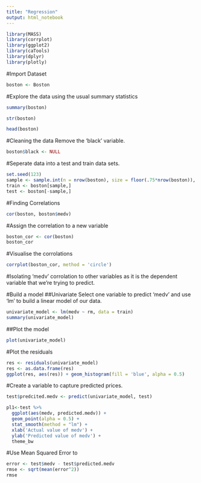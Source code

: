 ```yaml
---
title: "Regression"
output: html_notebook
---
```


```r
library(MASS)
library(corrplot)
library(ggplot2)
library(caTools)
library(dplyr)
library(plotly)
```

#Import Dataset
```r
boston <- Boston
```

#Explore the data using the usual summary statistics
```r
summary(boston)
```

```r
str(boston)
```

```r
head(boston)
```

#Cleaning the data
Remove the 'black' variable.
```r
boston$black <- NULL
```

#Seperate data into a test and train data sets.
```r
set.seed(123)
sample <- sample.int(n = nrow(boston), size = floor(.75*nrow(boston)), replace = F)
train <- boston[sample,]
test <- boston[-sample,]
```

#Finding Correlations
```r
cor(boston, boston$medv)
```

#Assign the correlation to a new variable
```r
boston_cor <- cor(boston)
boston_cor
```

#Visualise the corrolations
```r
corrplot(boston_cor, method = 'circle')
```

#Isolating 'medv' corrolation to other variables as it is the dependent variable that we're trying to predict.

#Build a model
##Univariate
Select one variable to predict 'medv' and use 'lm' to build a linear model of our data.
```r
univariate_model <- lm(medv ~ rm, data = train)
summary(univariate_model)
```

##Plot the model
```r
plot(univariate_model)
```

#Plot the residuals
```r
res <- residuals(univariate_model)
res <- as.data.frame(res)
ggplot(res, aes(res)) + geom_histogram(fill = 'blue', alpha = 0.5)
```

#Create a variable to capture predicted prices.
```r
test$predcited.medv <- predict(univariate_model, test)
```

```r
pl1<-test %>%
  ggplot(aes(medv, predicted.medv)) +
  geom_point(alpha = 0.5) +
  stat_smooth(method = "lm") +
  xlab('Actual value of medv') +
  ylab('Predicted value of medv') +
  theme_bw


```

#Use Mean Squared Error to 
```r
error <- test$medv - test$predicted.medv
rmse <- sqrt(mean(error^2))
rmse
```

